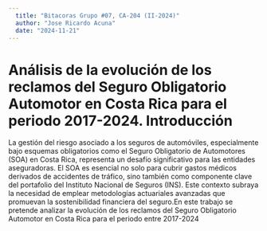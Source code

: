 ```yaml
---
  title: "Bitacoras Grupo #07, CA-204 (II-2024)"
  author: "Jose Ricardo Acuna"
  date: "2024-11-21"
---
```


# Análisis de la evolución de los reclamos del Seguro Obligatorio Automotor en Costa Rica para el periodo 2017-2024. Introducción {.unnumbered}

La gestión del riesgo asociado a los seguros de automóviles, especialmente bajo esquemas obligatorios como el Seguro Obligatorio de Automotores (SOA) en Costa Rica, representa un desafío significativo para las entidades aseguradoras. El SOA es esencial no solo para cubrir gastos médicos derivados de accidentes de tráfico, sino también como componente clave del portafolio del Instituto Nacional de Seguros (INS). Este contexto subraya la necesidad de emplear metodologías actuariales avanzadas que promuevan la sostenibilidad financiera del seguro.En este trabajo se pretende analizar la evolución de los reclamos del Seguro Obligatorio Automotor en Costa Rica para el periodo entre 2017-2024 